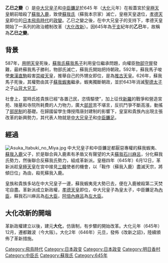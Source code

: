 {{noteTA
|1=zh-cn:大化改新; zh-tw:大化革新;
}}
{{unreferenced|time=2013-7-11}}
{{Infobox Historical Event
|事件名称 = 乙巳之變
|图像 = Irukaansatsuzu.jpg
|图像说明 = 乙巳之變<br> <small>[[江戶時代|江戶時代]]，住吉如慶和具慶父子合作繪製。左上為[[皇極天皇|皇極天皇]]。 <br> 取自談山神社所蔵『多武峰縁起絵巻』（[[奈良縣|奈良縣]][[櫻井市|櫻井市]]）</small>
|又名 =
|参与者 = [[天智天皇|中大兄皇子]]、[[藤原鎌足|中臣镰足]]<br />[[蘇我入鹿|蘇我入鹿]]
|地点 = 飛鳥板蓋宮（今日本[[奈良县|奈良县]][[明日香村|明日香村]]）
|日期 =[[皇極天皇|皇極天皇]]4年（645年）6月12日
|结果 = 開始[[大化改新|大化改新]]，頒佈了革新措施
|影响 = 
|网站 = 
}}
'''乙巳之變'''（{{Jpn|j=乙巳の変|link=https://ja.wikipedia.org/wiki/%E4%B9%99%E5%B7%B3%E3%81%AE%E5%A4%89|hg=いっしのへん、いつしのへん、おっしのへん|rm=isshinohen、itsushinohen、osshinohen|f=h}}）是[[天智天皇|中大兄皇子]]和[[藤原鎌足|中臣鐮足]]於645 年（[[大化_(日本)|大化]]元年）在板蓋宮於[[皇極天皇|皇極天皇]]朝前暗殺了[[蘇我入鹿|蘇我入鹿]]，致使[[蘇我氏|蘇我氏]]（蘇我本宗家）滅亡，皇極天皇退位，[[孝德天皇|孝德天皇]]即位的[[日本|日本]][[飛鳥時代|飛鳥時代]]的[[政變|政變]]。乙巳之變之後，在中大兄皇子的支持下，孝德天皇開始了一系列的政治體制改革（[[大化改新|大化改新]]）。因645年為[[干支|干支]]紀年的'''乙巳'''年，故稱為'''乙巳之變'''。

==背景==
587年，[[用明天皇|用明天皇]]死後，[[蘇我氏|蘇我氏]][[蘇我馬子|蘇我馬子]]利用皇位繼承問題，向權臣[[物部守屋|物部守屋]]發難，最終蘇我馬子勝利，物部氏滅亡，蘇我氏開始把持朝政。592年，蘇我馬子唆使[[東漢直駒|東漢直駒]]殺害[[崇峻天皇|崇峻天皇]]，推舉自己的外甥女即位，是為[[推古天皇|推古天皇]]。626年，蘇我馬子死後，其權勢由其子[[蘇我蝦夷|蘇我蝦夷]]繼承，蝦夷獨斷朝政，並於643年消滅[[聖德太子|聖德太子]]之子[[山背大兄王|山背大兄王]]。

社會上，當時氏姓貴族已經“各置己民，恣情驅使”，加上征伐[[新羅|新羅]]的戰爭和營造宮苑、陵墓和寺院所耗費的人力物力，廣大[[部民|部民]]苦不堪言，反抗鬥爭不斷高漲，動搖了[[部民制|部民制]]的基礎。在歸國留學生傳授隋唐封建制的影響下，皇室和貴族內出現主張改革的新興勢力，其代表人物就是[[天智天皇|中大兄皇子]]和[[藤原鎌足|中臣鐮足]]。

==經過==
[[File:Asuka_Itabuki_no_Miya.jpg|thumb]]
中大兄皇子和中臣鐮足都厭惡專權的蘇我蝦夷、[[蘇我入鹿|蘇我入鹿]]父子，於是聯合與入鹿素有矛盾又有聲望的大夫[[蘇我石川麻呂|蘇我石川麻呂]]，分化蘇我氏勢力，然後聯合反蘇我氏勢力，組成革新派。皇極四年（645年）6月12日，革新派趁[[皇極天皇|皇極天皇]]在宮中接見[[三韓|三韓]]使者的機會，以「鞍作（蘇我入鹿）盡滅天宗，將傾日位」為由，殺死蘇我入鹿。

皇族和貴族多站在中大兄皇子一邊，蘇我蝦夷見大勢已去，便在入鹿被殺第二天焚宅自盡。革新派成立新政權，[[孝德天皇|孝德天皇]]即位，中大兄皇子為皇太子，中臣鐮足為[[內臣|內臣]]，蘇我石川麻呂為[[右大臣|右大臣]]，[[阿倍內麻呂|阿倍內麻呂]]為[[左大臣|左大臣]]。

==大化改新的開端==
革新政權建立以後，建元'''大化'''，仿唐制，有步驟的開始改革。大化元年（645年）12月，遷都難波（今大阪）。大化2年（646年）元旦，發佈《改新之詔》，陸續頒佈了革新措施。

[[Category:飛鳥時代|Category:飛鳥時代]]
[[Category:日本政变|Category:日本政变]]
[[Category:日本政变|Category:日本政变]]
[[Category:明日香村|Category:明日香村]]
[[Category:中臣氏|Category:中臣氏]]
[[Category:蘇我氏|Category:蘇我氏]]
[[Category:645年|Category:645年]]